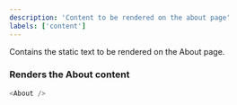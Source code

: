 ```yaml
---
description: 'Content to be rendered on the about page'
labels: ['content']
---
```



Contains the static text to be rendered on the About page.

### Renders the About content

```js live
<About />
```
